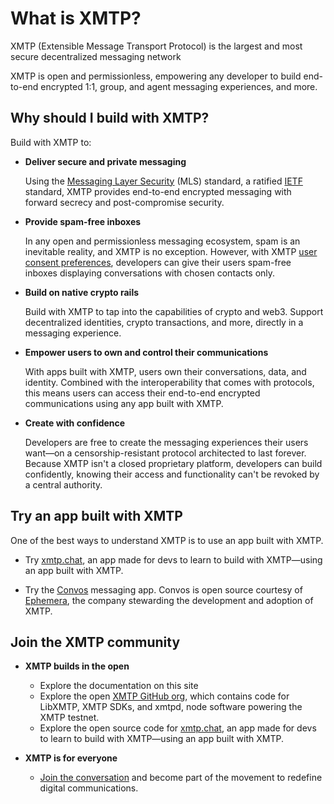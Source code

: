 
<AutoBreadcrumb />

# What is XMTP?

XMTP (Extensible Message Transport Protocol) is the largest and most secure decentralized messaging network

XMTP is open and permissionless, empowering any developer to build end-to-end encrypted 1:1, group, and agent messaging experiences, and more.

## Why should I build with XMTP?

Build with XMTP to:

- **Deliver secure and private messaging**

    Using the [Messaging Layer Security](/protocol/security) (MLS) standard, a ratified [IETF](https://www.ietf.org/about/introduction/) standard, XMTP provides end-to-end encrypted messaging with forward secrecy and post-compromise security.

- **Provide spam-free inboxes**

    In any open and permissionless messaging ecosystem, spam is an inevitable reality, and XMTP is no exception. However, with XMTP [user consent preferences](/inboxes/user-consent/user-consent), developers can give their users spam-free inboxes displaying conversations with chosen contacts only.

- **Build on native crypto rails**
    
    Build with XMTP to tap into the capabilities of crypto and web3. Support decentralized identities, crypto transactions, and more, directly in a messaging experience.

- **Empower users to own and control their communications**

    With apps built with XMTP, users own their conversations, data, and identity. Combined with the interoperability that comes with protocols, this means users can access their end-to-end encrypted communications using any app built with XMTP.
    
- **Create with confidence**

    Developers are free to create the messaging experiences their users want—on a censorship-resistant protocol architected to last forever. Because XMTP isn't a closed proprietary platform, developers can build confidently, knowing their access and functionality can't be revoked by a central authority.

## Try an app built with XMTP

One of the best ways to understand XMTP is to use an app built with XMTP.

- Try [xmtp.chat](https://xmtp.chat/), an app made for devs to learn to build with XMTP—using an app built with XMTP.

- Try the [Convos](https://www.convos.org/) messaging app. Convos is open source courtesy of [Ephemera](https://ephemerahq.com/), the company stewarding the development and adoption of XMTP.

## Join the XMTP community

- **XMTP builds in the open**

    - Explore the documentation on this site
    - Explore the open [XMTP GitHub org](https://github.com/xmtp), which contains code for LibXMTP, XMTP SDKs, and xmtpd, node software powering the XMTP testnet.
    - Explore the open source code for [xmtp.chat](https://github.com/xmtp/xmtp-js/tree/main/apps/xmtp.chat), an app made for devs to learn to build with XMTP—using an app built with XMTP.

- **XMTP is for everyone**

    - [Join the conversation](https://community.xmtp.org/) and become part of the movement to redefine digital communications.
